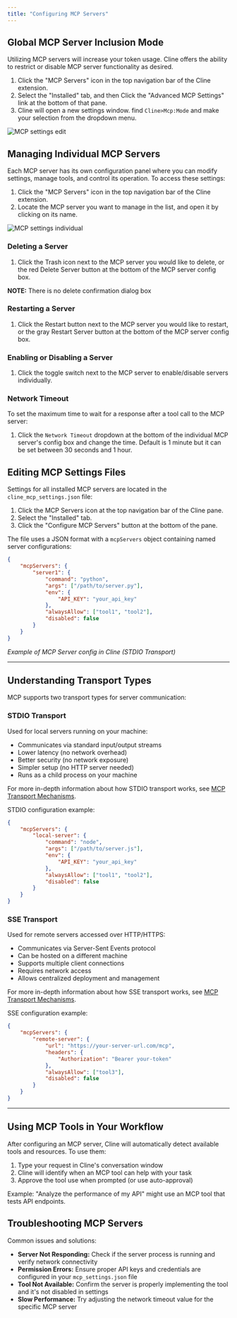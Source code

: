 ```yaml
---
title: "Configuring MCP Servers"
---
```


## Global MCP Server Inclusion Mode

Utilizing MCP servers will increase your token usage. Cline offers the ability to restrict or disable MCP server functionality as desired.

1. Click the "MCP Servers" icon in the top navigation bar of the Cline extension.
2. Select the "Installed" tab, and then Click the "Advanced MCP Settings" link at the bottom of that pane.
3. Cline will open a new settings window. find `Cline>Mcp:Mode` and make your selection from the dropdown menu.

<Frame>
	<img
		src="https://storage.googleapis.com/cline_public_images/docs/assets/MCP-settings-edit%20(1).png"
		alt="MCP settings edit"
	/>
</Frame>

## Managing Individual MCP Servers

Each MCP server has its own configuration panel where you can modify settings, manage tools, and control its operation. To access these settings:

1. Click the "MCP Servers" icon in the top navigation bar of the Cline extension.
2. Locate the MCP server you want to manage in the list, and open it by clicking on its name.

<Frame>
	<img
		src="https://storage.googleapis.com/cline_public_images/docs/assets/MCP-settings-individual.png"
		alt="MCP settings individual"
	/>
</Frame>

### Deleting a Server

1. Click the Trash icon next to the MCP server you would like to delete, or the red Delete Server button at the bottom of the MCP server config box.

**NOTE:** There is no delete confirmation dialog box

### Restarting a Server

1. Click the Restart button next to the MCP server you would like to restart, or the gray Restart Server button at the bottom of the MCP server config box.

### Enabling or Disabling a Server

1. Click the toggle switch next to the MCP server to enable/disable servers individually.

### Network Timeout

To set the maximum time to wait for a response after a tool call to the MCP server:

1. Click the `Network Timeout` dropdown at the bottom of the individual MCP server's config box and change the time. Default is 1 minute but it can be set between 30 seconds and 1 hour.

## Editing MCP Settings Files

Settings for all installed MCP servers are located in the `cline_mcp_settings.json` file:

1. Click the MCP Servers icon at the top navigation bar of the Cline pane.
2. Select the "Installed" tab.
3. Click the "Configure MCP Servers" button at the bottom of the pane.

The file uses a JSON format with a `mcpServers` object containing named server configurations:

```json
{
	"mcpServers": {
		"server1": {
			"command": "python",
			"args": ["/path/to/server.py"],
			"env": {
				"API_KEY": "your_api_key"
			},
			"alwaysAllow": ["tool1", "tool2"],
			"disabled": false
		}
	}
}
```

_Example of MCP Server config in Cline (STDIO Transport)_

---

## Understanding Transport Types

MCP supports two transport types for server communication:

### STDIO Transport

Used for local servers running on your machine:

-   Communicates via standard input/output streams
-   Lower latency (no network overhead)
-   Better security (no network exposure)
-   Simpler setup (no HTTP server needed)
-   Runs as a child process on your machine

For more in-depth information about how STDIO transport works, see [MCP Transport Mechanisms](/3.17/mcp/mcp-transport-mechanisms).

STDIO configuration example:

```json
{
	"mcpServers": {
		"local-server": {
			"command": "node",
			"args": ["/path/to/server.js"],
			"env": {
				"API_KEY": "your_api_key"
			},
			"alwaysAllow": ["tool1", "tool2"],
			"disabled": false
		}
	}
}
```

### SSE Transport

Used for remote servers accessed over HTTP/HTTPS:

-   Communicates via Server-Sent Events protocol
-   Can be hosted on a different machine
-   Supports multiple client connections
-   Requires network access
-   Allows centralized deployment and management

For more in-depth information about how SSE transport works, see [MCP Transport Mechanisms](/3.17/mcp/mcp-transport-mechanisms).

SSE configuration example:

```json
{
	"mcpServers": {
		"remote-server": {
			"url": "https://your-server-url.com/mcp",
			"headers": {
				"Authorization": "Bearer your-token"
			},
			"alwaysAllow": ["tool3"],
			"disabled": false
		}
	}
}
```

---

## Using MCP Tools in Your Workflow

After configuring an MCP server, Cline will automatically detect available tools and resources. To use them:

1. Type your request in Cline's conversation window
2. Cline will identify when an MCP tool can help with your task
3. Approve the tool use when prompted (or use auto-approval)

Example: "Analyze the performance of my API" might use an MCP tool that tests API endpoints.

## Troubleshooting MCP Servers

Common issues and solutions:

-   **Server Not Responding:** Check if the server process is running and verify network connectivity
-   **Permission Errors:** Ensure proper API keys and credentials are configured in your `mcp_settings.json` file
-   **Tool Not Available:** Confirm the server is properly implementing the tool and it's not disabled in settings
-   **Slow Performance:** Try adjusting the network timeout value for the specific MCP server
